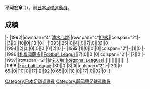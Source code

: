 {{Infobox football biography
|name=平岡宏章
|image=
|fullname=平岡宏章
|birth_date={{Birth date and age|1969|9|2}}
|cityofbirth=[[静岡縣|静岡縣]]
|countryofbirth=[[日本|日本]]
|position=[[後衛_(足球)|後衛]]
|currentclub=
|years=1992-1995<br/>1996<br/>1997-1998
|clubs=[[清水心跳|清水心跳]]<br/>[[札幌岡薩多|札幌岡薩多]]<br/>[[新潟天鵝|新潟天鵝]]
|caps(goals)=
|nationalyears=
|nationalteam=
|nationalcaps(goals)=
}}
'''平岡宏章'''（{{Bd|1969年|9月2日||}}），前[[日本|日本]][[足球|足球]][[運動員|運動員]]。

==成績==
{{Football player club statistics 1|YYN}}
{{Football player club statistics 2|JPN|YYN}}
|-
|1992||rowspan="4"|[[清水心跳|清水心跳]]||rowspan="4"|[[日本職業足球甲級聯賽|甲級]]||colspan="2"|-||3||0||10||0||13||0
|-
|1993||25||0||4||0||7||0||36||0
|-
|1994||2||0||0||0||0||0||2||0
|-
|1995||1||0||0||0||colspan="2"|-||1||0
|-
|1996||[[札幌岡薩多|札幌岡薩多]]||[[Japan_Football_League|Football League]]||7||0||0||0||colspan="2"|-||7||0
|-
|1997||rowspan="2"|[[新潟天鵝|新潟天鵝]]||[[Japanese_Regional_Leagues|Regional Leagues]]||||||||||||||||
|-
|1998||[[Japan_Football_League|Football League]]||30||0||3||0||colspan="2"|-||33||0
{{Football player club statistics 3|1|JPN}}65||0||10||0||17||0||92||0
{{Football player club statistics 5}}65||0||10||0||17||0||92||0
|}

{{Japan-sport-bio-stub}}
{{Soccer-player-stub}}
[[Category:日本足球運動員|Category:日本足球運動員]]
[[Category:靜岡縣足球運動員|Category:靜岡縣足球運動員]]